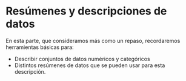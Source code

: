 # Resúmenes y descripciones de datos

En esta parte, que consideramos más como un repaso, recordaremos herramientas
básicas para:

- Describir conjuntos de datos numéricos y categóricos
- Distintos resúmenes de datos que se pueden usar para esta descripción.

